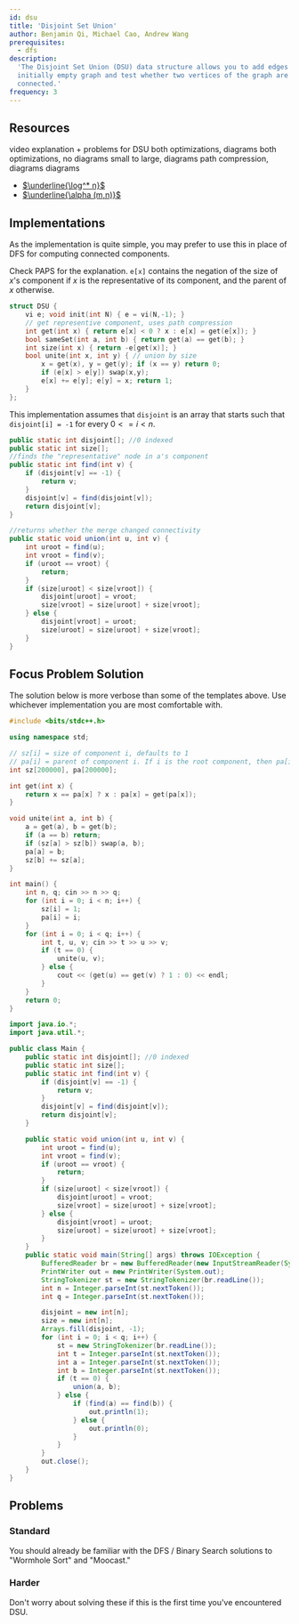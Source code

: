 ```yaml
---
id: dsu
title: 'Disjoint Set Union'
author: Benjamin Qi, Michael Cao, Andrew Wang
prerequisites:
  - dfs
description:
  'The Disjoint Set Union (DSU) data structure allows you to add edges to an
  initially empty graph and test whether two vertices of the graph are
  connected.'
frequency: 3
---
```


<FocusProblem problem="sample" />

## Resources

<Resources>
	<Resource
		source="CF"
		title="EDU: DSU"
		url="https://codeforces.com/edu/course/2/lesson/7"
		starred
	>
		video explanation + problems for DSU
	</Resource>
	<Resource
		source="CSA"
		title="Disjoint Data Sets"
		url="disjoint_data_sets"
		starred
	>
		both optimizations, diagrams
	</Resource>
	<Resource source="PAPS" title="11.1 - Disjoint Sets" starred>
		both optimizations, no diagrams
	</Resource>
	<Resource source="CPH" title="15.2 - Union-Find">
		small to large, diagrams
	</Resource>
	<Resource source="IUSACO" title="10.6 - Disjoint-Set Data Structure">
		path compression, diagrams
	</Resource>
	<Resource
		source="TC"
		title="Disjoint Set Data Structures"
		url="disjoint-set-data-structures"
	>
		diagrams
	</Resource>
</Resources>

<!--
	<Resource
		source="CPC"
		title="3 - Data Structures"
		url="03_data_structures"
	 /> -->

<Optional title="DSU Complexity Proofs">

- [$\underline{\log^* n}$](<https://en.wikipedia.org/wiki/Proof_of_O(log*n)_time_complexity_of_union%E2%80%93find>)
- [$\underline{\alpha (m,n)}$](https://dl.acm.org/doi/pdf/10.1145/321879.321884)

</Optional>

## Implementations

As the implementation is quite simple, you may prefer to use this in place of
DFS for computing connected components.

<LanguageSection>

<CPPSection>

Check PAPS for the explanation. `e[x]` contains the negation of the size of
$x$'s component if $x$ is the representative of its component, and the parent of
$x$ otherwise.

<Resources>
	<Resource
		source="Benq (from KACTL)"
		url="https://github.com/bqi343/USACO/blob/master/Implementations/content/graphs%20(12)/DSU/DSU%20(7.6).h"
		title="DSU"
	/>
</Resources>

```cpp
struct DSU {
	vi e; void init(int N) { e = vi(N,-1); }
	// get representive component, uses path compression
	int get(int x) { return e[x] < 0 ? x : e[x] = get(e[x]); }
	bool sameSet(int a, int b) { return get(a) == get(b); }
	int size(int x) { return -e[get(x)]; }
	bool unite(int x, int y) { // union by size
		x = get(x), y = get(y); if (x == y) return 0;
		if (e[x] > e[y]) swap(x,y);
		e[x] += e[y]; e[y] = x; return 1;
	}
};
```

</CPPSection>

<JavaSection>

This implementation assumes that `disjoint` is an array that starts such that
`disjoint[i] = -1` for every $0 <= i < n$.

```java
public static int disjoint[]; //0 indexed
public static int size[];
//finds the "representative" node in a's component
public static int find(int v) {
	if (disjoint[v] == -1) {
		return v;
	}
	disjoint[v] = find(disjoint[v]);
	return disjoint[v];
}

//returns whether the merge changed connectivity
public static void union(int u, int v) {
	int uroot = find(u);
	int vroot = find(v);
	if (uroot == vroot) {
		return;
	}
	if (size[uroot] < size[vroot]) {
		disjoint[uroot] = vroot;
		size[vroot] = size[uroot] + size[vroot];
	} else {
		disjoint[vroot] = uroot;
		size[uroot] = size[uroot] + size[vroot];
	}
}
```

</JavaSection>

</LanguageSection>

## Focus Problem Solution

<FocusProblem problem="sample" />

The solution below is more verbose than some of the templates above. Use
whichever implementation you are most comfortable with.

<LanguageSection>
<CPPSection>

```cpp
#include <bits/stdc++.h>

using namespace std;

// sz[i] = size of component i, defaults to 1
// pa[i] = parent of component i. If i is the root component, then pa[i] = i.
int sz[200000], pa[200000];

int get(int x) {
	return x == pa[x] ? x : pa[x] = get(pa[x]);
}

void unite(int a, int b) {
	a = get(a), b = get(b);
	if (a == b) return;
	if (sz[a] > sz[b]) swap(a, b);
	pa[a] = b;
	sz[b] += sz[a];
}

int main() {
	int n, q; cin >> n >> q;
	for (int i = 0; i < n; i++) {
		sz[i] = 1;
		pa[i] = i;
	}
	for (int i = 0; i < q; i++) {
		int t, u, v; cin >> t >> u >> v;
		if (t == 0) {
			unite(u, v);
		} else {
			cout << (get(u) == get(v) ? 1 : 0) << endl;
		}
	}
	return 0;
}
```

</CPPSection>
<JavaSection>

```java
import java.io.*;
import java.util.*;

public class Main {
	public static int disjoint[]; //0 indexed
	public static int size[];
	public static int find(int v) {
		if (disjoint[v] == -1) {
			return v;
		}
		disjoint[v] = find(disjoint[v]);
		return disjoint[v];
	}

	public static void union(int u, int v) {
		int uroot = find(u);
		int vroot = find(v);
		if (uroot == vroot) {
			return;
		}
		if (size[uroot] < size[vroot]) {
			disjoint[uroot] = vroot;
			size[vroot] = size[uroot] + size[vroot];
		} else {
			disjoint[vroot] = uroot;
			size[uroot] = size[uroot] + size[vroot];
		}
	}
	public static void main(String[] args) throws IOException {
		BufferedReader br = new BufferedReader(new InputStreamReader(System.in));
		PrintWriter out = new PrintWriter(System.out);
		StringTokenizer st = new StringTokenizer(br.readLine());
		int n = Integer.parseInt(st.nextToken());
		int q = Integer.parseInt(st.nextToken());

		disjoint = new int[n];
		size = new int[n];
		Arrays.fill(disjoint, -1);
		for (int i = 0; i < q; i++) {
			st = new StringTokenizer(br.readLine());
			int t = Integer.parseInt(st.nextToken());
			int a = Integer.parseInt(st.nextToken());
			int b = Integer.parseInt(st.nextToken());
			if (t == 0) {
				union(a, b);
			} else {
				if (find(a) == find(b)) {
					out.println(1);
				} else {
					out.println(0);
				}
			}
		}
		out.close();
	}
}
```

</JavaSection>
</LanguageSection>

## Problems

### Standard

You should already be familiar with the DFS / Binary Search solutions to
"Wormhole Sort" and "Moocast."

<Problems problems="general" />

### Harder

Don't worry about solving these if this is the first time you've encountered
DSU.

<Problems problems="harder" />
